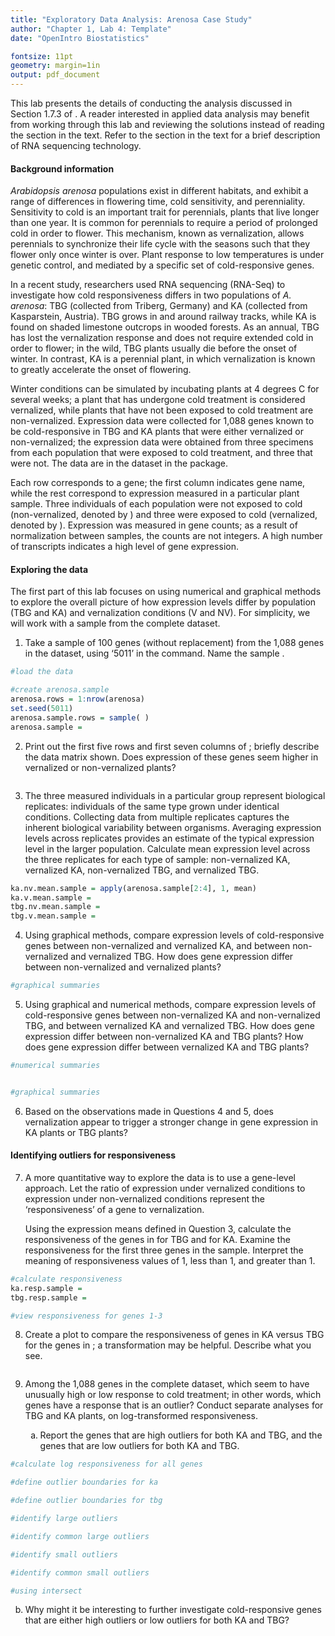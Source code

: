 ```yaml
---
title: "Exploratory Data Analysis: Arenosa Case Study"
author: "Chapter 1, Lab 4: Template"
date: "OpenIntro Biostatistics"

fontsize: 11pt
geometry: margin=1in
output: pdf_document
---
```


This lab presents the details of conducting the analysis discussed in Section 1.7.3 of \textit{OpenIntro Biostatistics}. A reader interested in applied data analysis may benefit from working through this lab and reviewing the solutions instead of reading the section in the text. Refer to the section in the text for a brief description of RNA sequencing technology.

#### Background information

*Arabidopsis arenosa* populations exist in different habitats, and exhibit a range of differences in flowering time, cold sensitivity, and perenniality. Sensitivity to cold is an important trait for perennials, plants that live longer than one year. It is common for perennials to require a period of prolonged cold in order to flower. This mechanism, known as vernalization, allows perennials to synchronize their life cycle with the seasons such that they flower only once winter is over. Plant response to low temperatures is under genetic control, and mediated by a specific set of cold-responsive genes.

In a recent study, researchers used RNA sequencing (RNA-Seq) to investigate how cold responsiveness differs in two populations of *A. arenosa*: TBG (collected from Triberg, Germany) and KA (collected from Kasparstein, Austria).\footnote{Baduel P, et al. Habitat-Associated Life History and Stress-Tolerance Variation in \textit{Arabidopsis arenosa}. \textit{Plant Physiology} 2016: \textbf{171}: 437-451.} TBG grows in and around railway tracks, while KA is found on shaded limestone outcrops in wooded forests. As an annual, TBG has lost the vernalization response and does not require extended cold in order to flower; in the wild, TBG plants usually die before the onset of winter. In contrast, KA is a perennial plant, in which vernalization is known to greatly accelerate the onset of flowering.

Winter conditions can be simulated by incubating plants at 4 degrees C for several weeks; a plant that has undergone cold treatment is considered vernalized, while plants that have not been exposed to cold treatment are non-vernalized. Expression data were collected for 1,088 genes known to be cold-responsive in TBG and KA plants that were either vernalized or non-vernalized; the expression data were obtained from three specimens from each population that were exposed to cold treatment, and three that were not.\footnote{The data have been normalized between samples to allow for comparisons between gene counts.} The data are in the \texttt{arenosa} dataset in the \texttt{oibiostat} package.

Each row corresponds to a gene; the first column indicates gene name, while the rest correspond to expression measured in a particular plant sample. Three individuals of each population were not exposed to cold (non-vernalized, denoted by \texttt{nv}) and three were exposed to cold (vernalized, denoted by \texttt{v}). Expression was measured in gene counts; as a result of normalization between samples, the counts are not integers. A high number of transcripts indicates a high level of gene expression. 

\newpage

#### Exploring the data

The first part of this lab focuses on using numerical and graphical methods to explore the overall picture of how expression levels differ by population (TBG and KA) and vernalization conditions (V and NV). For simplicity, we will work with a sample from the complete dataset.

1. Take a sample of 100 genes (without replacement) from the 1,088 genes in the dataset, using '5011' in the \texttt{set.seed()} command. Name the sample \texttt{arenosa.sample}.

<!---
Remember to change eval = FALSE to eval = TRUE for the PDF document to knit.

For additional hints on how to take a random sample, refer to Lab 1, Intro to Data.
--->


```r
#load the data

#create arenosa.sample
arenosa.rows = 1:nrow(arenosa)
set.seed(5011)
arenosa.sample.rows = sample( )
arenosa.sample = 
```





2. Print out the first five rows and first seven columns of \texttt{arenosa.sample}; briefly describe the data matrix shown. Does expression of these genes seem higher in vernalized or non-vernalized plants?

```r

```





3. The three measured individuals in a particular group represent biological replicates: individuals of the same type grown under identical conditions. Collecting data from multiple replicates captures the inherent biological variability between organisms. Averaging expression levels across replicates provides an estimate of the typical expression level in the larger population. Calculate mean expression level across the three replicates for each type of sample: non-vernalized KA, vernalized KA, non-vernalized TBG, and vernalized TBG.

```r
ka.nv.mean.sample = apply(arenosa.sample[2:4], 1, mean)
ka.v.mean.sample =
tbg.nv.mean.sample =
tbg.v.mean.sample =
```



4. Using graphical methods, compare expression levels of cold-responsive genes between non-vernalized and vernalized KA, and between non-vernalized and vernalized TBG. How does gene expression differ between non-vernalized and vernalized plants?
    
    
```r
#graphical summaries

```

    




5. Using graphical and numerical methods, compare expression levels of cold-responsive genes between non-vernalized KA and non-vernalized TBG, and between vernalized KA and vernalized TBG. How does gene expression differ between non-vernalized KA and TBG plants? How does gene expression differ between vernalized KA and TBG plants?
    

```r
#numerical summaries


#graphical summaries

```





6. Based on the observations made in Questions 4 and 5, does vernalization appear to trigger a stronger change in gene expression in KA plants or TBG plants?







#### Identifying outliers for responsiveness

7. A more quantitative way to explore the data is to use a gene-level approach. Let the ratio of expression under vernalized conditions to expression under non-vernalized conditions represent the 'responsiveness' of a gene to vernalization. 

    Using the expression means defined in Question 3, calculate the responsiveness of the genes in \texttt{arenosa.sample} for TBG and for KA. Examine the responsiveness for the first three genes in the sample. Interpret the meaning of responsiveness values of 1, less than 1, and greater than 1. 
    
    
```r
#calculate responsiveness
ka.resp.sample = 
tbg.resp.sample = 

#view responsiveness for genes 1-3

```

8. Create a plot to compare the responsiveness of genes in KA versus TBG for the genes in \texttt{arenosa.sample}; a transformation may be helpful. Describe what you see.

```r

```

9. Among the 1,088 genes in the complete dataset, which seem to have unusually high or low response to cold treatment; in other words, which genes have a response that is an outlier? Conduct separate analyses for TBG and KA plants, on log-transformed responsiveness.

    a) Report the genes that are high outliers for both KA and TBG, and the genes that are low outliers for both KA and TBG.
    
<!---
Hints: Either the functions intersect() or merge( ) may be useful for identifying genes that are high/low outliers for both KA and TBG.

  The intersect(x, y) function identifies elements that are common to both vector x and vector y.

  The merge(x, y) function merges two data frames x and y where there are common rows (this is the default setting). 

--->
    
  
```r
#calculate log responsiveness for all genes

#define outlier boundaries for ka

#define outlier boundaries for tbg

#identify large outliers

#identify common large outliers

#identify small outliers

#identify common small outliers

#using intersect


```
  
  
  
  
  
  b) Why might it be interesting to further investigate cold-responsive genes that are either high outliers or low outliers for both KA and TBG?
  




